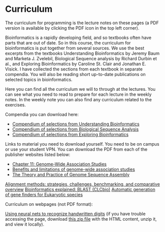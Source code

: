 
# Curriculum {.unnumbered}

The curriculum for programming is the lecture notes on these pages (a PDF version is available by clicking the PDF icon in the top left corner).

Bioinformatics is a rapidly developing field, and so textbooks often have parts that are out of date. So in this course, the curriculum for bioinformatics is put together from several sources. We use the best excerpts from the textbooks Understanding Bioinformatics by Jeremy Baum and Marketa J. Zvelebil, Biological Sequence analysis by Richard Durbin et al., and Exploring Bioinformatics by Caroline St. Clair and Jonathan E. Visick. I have collected the sections from each textbook in separate compendia. You will also be reading short up-to-date publications on selected topics in bioinformatics. 

Here you can find all the curriculum we will to through at the lectures. You can see what you need to read to prepare for each lecture in the weekly notes. In the weekly note you can also find any curriculum related to the exercises.

Compendia you can download here:

- [Compendium of selections from Understanding Bioinformatics](https://brightspace.au.dk/d2l/common/dialogs/quickLink/quickLink.d2l?ou=145685&type=coursefile&fileId=UnderstandingBioinformatics.pdf)
- [Compendium of selections from Biological Sequence Analysis](https://brightspace.au.dk/d2l/common/dialogs/quickLink/quickLink.d2l?ou=145685&type=coursefile&fileId=BiologicalSequenceAnalysis.pdf)
- [Compendium of selections from Exploring Bioinformatics](https://brightspace.au.dk/d2l/common/dialogs/quickLink/quickLink.d2l?ou=145685&type=coursefile&fileId=ExploringBioinformatics.pdf)

Links to material you need to download yourself. You need to be on campus or use your student VPN. You can download the PDF from each of the publisher websites listed below:

- [Chapter 11: Genome-Wide Association Studies](https://journals.plos.org/ploscompbiol/article?id=10.1371/journal.pcbi.1002822)
- [Benefits and limitations of genome-wide association studies](https://www.nature.com/articles/s41576-019-0127-1)
- [The Theory and Practice of Genome Sequence Assembly](https://www.annualreviews.org/doi/10.1146/annurev-genom-090314-050032)


[Alignment methods: strategies, challenges, benchmarking, and comparative overview](https://brightspace.au.dk/d2l/common/dialogs/quickLink/quickLink.d2l?ou={orgUnitId}&type=coursefile&fileId=AlignmentMethods.pdf)
[Bioinformatics explained: BLAST (CLCbio)](https://brightspace.au.dk/d2l/common/dialogs/quickLink/quickLink.d2l?ou={orgUnitId}&type=coursefile&fileId=CLC_Bioinformatics_explained_BLAST.pdf)
[Automatic generation of gene finders for Eukaryotic species](https://bmcbioinformatics.biomedcentral.com/articles/10.1186/1471-2105-7-263)

Curriculum on webpages (not PDF format):

[Using neural nets to recognize handwritten digits](https://neuralnetworksanddeeplearning.com/chap1.html) (if you have trouble accessing the page, download [this zip file](https://brightspace.au.dk/d2l/common/dialogs/quickLink/quickLink.d2l?ou={orgUnitId}&type=coursefile&fileId=Neural+networks.zip) with the HTML content, unzip it, and view it locally).